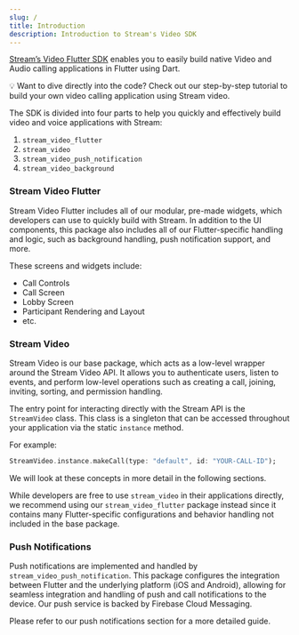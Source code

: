 ```yaml
---
slug: /
title: Introduction
description: Introduction to Stream's Video SDK
---
```


[Stream’s Video Flutter SDK](https://github.com/GetStream/stream-video-flutter) enables you to easily build native Video and Audio calling applications in Flutter using Dart.

<aside>
  💡 Want to dive directly into the code? Check out our step-by-step tutorial to
  build your own video calling application using Stream video.
</aside>

The SDK is divided into four parts to help you quickly and effectively build video and voice applications with Stream:

1. `stream_video_flutter`
2. `stream_video`
3. `stream_video_push_notification`
4. `stream_video_background`

### Stream Video Flutter

Stream Video Flutter includes all of our modular, pre-made widgets, which developers can use to quickly build with Stream. In addition to the UI components, this package also includes all of our Flutter-specific handling and logic, such as background handling, push notification support, and more.

These screens and widgets include:

- Call Controls
- Call Screen
- Lobby Screen
- Participant Rendering and Layout
- etc.

### Stream Video

Stream Video is our base package, which acts as a low-level wrapper around the Stream Video API. It allows you to authenticate users, listen to events, and perform low-level operations such as creating a call, joining, inviting, sorting, and permission handling.

The entry point for interacting directly with the Stream API is the `StreamVideo` class. This class is a singleton that can be accessed throughout your application via the static `instance` method.

For example:

```dart
StreamVideo.instance.makeCall(type: "default", id: "YOUR-CALL-ID");
```

We will look at these concepts in more detail in the following sections.

While developers are free to use `stream_video` in their applications directly, we recommend using our `stream_video_flutter` package instead since it contains many Flutter-specific configurations and behavior handling not included in the base package.

### Push Notifications

Push notifications are implemented and handled by `stream_video_push_notification`. This package configures the integration between Flutter and the underlying platform (iOS and Android), allowing for seamless integration and handling of push and call notifications to the device. Our push service is backed by Firebase Cloud Messaging.

Please refer to our push notifications section for a more detailed guide.
